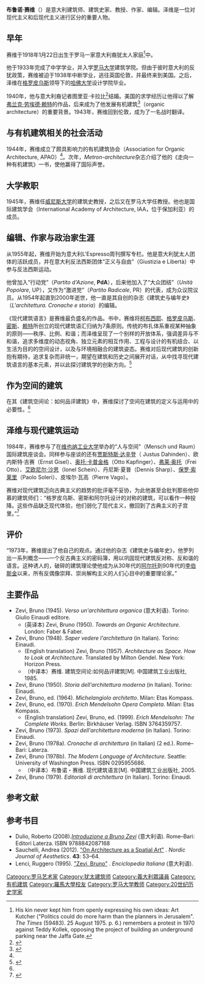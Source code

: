 {{Multiple issues|
{{Refimprove|time=2021-02-07T06:39:02+00:00}}
{{Rough translation|time=2021-02-07T06:39:02+00:00}}
{{Citation style|time=2021-02-07T06:39:02+00:00}}
}}
{{Infobox person
| name = 布鲁诺·赛维
| image = <!-- 檔案不存在 Bruno_Zevi.png ，可從英文維基百科取得 -->
| birth_date = 1918年1月22日
| death_date = 2000年1月9日
| job = 建筑评论家、建筑师、建筑史家、作家
| spouse(s) = 图利亚·卡拉比（Tullia Calabi），1940年
| almamater = 罗马大学、哈佛大学设计学院
}}

'''布鲁诺·赛维'''（{{bd|1918年|1月22日|2000年|1月9日}}）是意大利建筑师、建筑史家、教授、作家、编辑。泽维是一位对现代主义和后现代主义进行区分的重要人物。

== 早年 ==
赛维于1918年1月22日出生于罗马一家意大利裔犹太人家庭<ref>His kin never kept him from openly expressing his own ideas: Art Kutcher ("Politics could do more harm than the planners in Jerusalem". ''The Times'' (59483). 25 August 1975. p. 6.) remembers a protest in 1970 against Teddy Kollek, opposing the project of building an underground parking near the Jaffa Gate.</ref>中。

他于1933年完成了中学学业，并入学[[罗马大学|罗马大学]]建筑学院。但由于彼时意大利的反犹政策，赛维被迫于1938年中断学业，逃往英国伦敦，并最终来到美国。之后，泽维在[[瓦爾特·格羅佩斯|格罗皮乌斯]]领导下的[[哈佛大学|哈佛大学]]设计学院毕业。

1940年，他与意大利裔记者图里亚·卡拉比<ref>{{Cite news|title=Tullia Zevi, Who Led Italian Jewish Community, Is Dead at 91 (Published 2011)|url=https://www.nytimes.com/2011/01/27/world/europe/27zevi.html|newspaper=The New York Times|date=2011-01-27|accessdate=2021-01-11|issn=0362-4331|language=en-US|first=Rachel|last=Donadio|archive-date=2021-02-12|archive-url=https://web.archive.org/web/20210212062934/http://www.nytimes.com/2011/01/27/world/europe/27zevi.html|dead-url=no}}</ref>结婚。美国的求学经历让他得以了解[[弗蘭克·勞埃德·賴特|弗兰克·劳埃德·赖特]]的作品，后来成为了他发展有机建筑<ref name=":0">{{Cite book|chapter=Reconstructing Italy: The Ina-Casa Neighborhoods of the Postwar Era|url=https://books.google.com/books?id=KPzsCwAAQBAJ&q=Association+for+Organic+Architecture+(APAO)&pg=PA63#v=snippet&q=Association%20for%20Organic%20Architecture%20(APAO)&f=false|publisher=Routledge|date=2016-04-08|isbn=978-1-317-07030-6|language=en|first=Stephanie Zeier|last=Pilat}}</ref>（organic architecture）的重要背景。1943年，赛维回到伦敦，成为了一名战时翻译。

== 与有机建筑相关的社会活动 ==
1944年，赛维成立了颇具影响力的有机建筑协会（Association for Organic Architecture, APAO）<ref name=":0" />。次年，''Metron-architecture''杂志介绍了他的《走向一种有机建筑》一书，使他赢得了国际声誉。

== 大学教职 ==
1945年，赛维任[[威尼斯福斯卡里宫大学|威尼斯大学]]的建筑史教授，之后又在罗马大学任教授。他也是国际建筑学会（International Academy of Architecture, IAA，位于保加利亚）的成员。

== 编辑、作家与政治家生涯 ==
从1955年起，赛维开始为意大利L'Espresso周刊撰写专栏。他是意大利犹太人团体的活跃成员，并在意大利反法西斯团体“正义与自由”（Giustizia e Libertà）中参与反法西斯运动。

他曾加入“行动党”（''Partito d'Azione'', '''PdA'''），后来他加入了“大众团结”（''Unità Popolare'', UP），又作为“激进党”（''Partito Radicale'', PR）的代表，成为众议院议员。从1954年起直到2000年逝世，他一直是其自创的杂志《建筑史与编年史》（''L'architettura. Cronache e storia''）的编辑。

《现代建筑语言》是赛维最负盛名的作品。书中，赛维将[[勒·柯布西耶|柯布西耶]]、[[瓦爾特·格羅佩斯|格罗皮乌斯]]、[[路德維希·密斯·凡德羅|密斯]]、[[弗蘭克·勞埃德·賴特|赖特]]所创立的现代建筑语汇归纳为7条原则。传统的布扎体系重视某种抽象的原则——秩序、比例、和谐；而泽维呈现了一个别样的开放体系，强调差异与不和谐，追求多维度的动态视角、独立元素的相互作用、工程与设计的有机结合、以生活为目的的空间设计，以及与环境相融合的建筑姿态。赛维对后现代建筑的创新抱有期待，追求复杂而非统一，期望在建筑和历史之间展开对话，从中找寻现代建筑语言的基本元素，并以此探讨建筑学的创新方向。<ref name="#1">{{Cite journal|title=Bruno Zevi|url=https://en.wikipedia.org/w/index.php?title=Bruno_Zevi&oldid=998921335|date=2021-01-07|journal=Wikipedia|language=en}}</ref>

== 作为空间的建筑 ==
在其《建筑空间论：如何品评建筑》中，赛维探讨了空间在建筑的定义与运用中的必要性。<ref name="#1"/>

== 泽维与现代建筑运动 ==
1984年，赛维参与了在[[維也納工業大學|维也纳工业大学]]举办的“人与空间”（Mensch und Raum）国际建筑座谈会。同样参与座谈的还有[[賈斯特斯·達辛登|贾斯特斯·达辛登]]（ Justus Dahinden）、欧内斯特·吉赛（Ernst Gisel）、[[奥托·卡普金格|奥托·卡普金格]]（Otto Kapfinger）、[[弗萊·奧托|弗莱·奥托]]（Frei Otto）、[[艾欧尼尔·沙恩|艾欧尼尔·沙恩]]（Ionel Schein）、丹尼斯·夏普（Dennis Sharp）、[[保罗·索莱里|保罗·索莱里]]（Paolo Soleri）、皮埃尔·瓦高（Pierre Vago）。

赛维对现代建筑迈向古典主义的趋势的批评毫不妥协，为此他甚至会批判那些他仰慕的建筑师们：“格罗皮乌斯、密斯和阿尔托设计的对称的建筑，可以看作一种投降。这些作品缺乏现代体验，他们弱化了现代主义，撤回到了古典主义的子宫里。”<ref>{{Cite web|title=Bruno Zevi|url=http://www.theguardian.com/news/2000/mar/01/guardianobituaries1|accessdate=2021-01-11|date=2000-03-01|last=Muirhead|first=Thomas|work=the Guardian|language=en|archive-date=2021-01-15|archive-url=https://web.archive.org/web/20210115194831/https://www.theguardian.com/news/2000/mar/01/guardianobituaries1|dead-url=no}}</ref>

== 评价 ==
“1973年，赛维提出了他自己的观点。通过他的杂志《建筑史与编年史》，他罗列出一系列概念——一个反古典主义的密码簿，用以巩固现代建筑反对称、反和谐的语言。这种诱人的，破碎的建筑理论使他成为从30年代的[[阿尔瓦尔·阿尔托|阿尔托]]到90年代的[[李伯斯金|李伯斯金]]以来，所有反偶像崇拜、崇尚解构主义的人们心目中的重要理论家。”

== 主要作品 ==

* Zevi, Bruno (1945). ''Verso un'architettura organica'' (意大利语). Torino: Giulio Einaudi editore.
** (英译本) Zevi, Bruno (1950). ''Towards an Organic Architecture''. London: Faber & Faber.
* Zevi, Bruno (1948). ''Saper vedere l'architettura'' (in Italian). Torino: Einaudi.
** (English translation) Zevi, Bruno (1957). ''Architecture as Space. How to Look at Architecture''. Translated by Milton Gendel. New York: Horizon Press.
** （中译本）赛维. 建筑空间论:如何品评建筑[M]. 中国建筑工业出版社, 1985.
* Zevi, Bruno (1950). ''Storia dell'architettura moderna'' (in Italian). Torino: Einaudi.
* Zevi, Bruno, ed. (1964). ''Michelangiolo architetto''. Milan: Etas Kompass.
* Zevi, Bruno, ed. (1970). ''Erich Mendelsohn Opera Completa''. Milan: Etas Kompass.
** (English translation) Zevi, Bruno, ed. (1999). ''Erich Mendelsohn: The Complete Works''. Berlin: Birkhäuser Verlag. ISBN <bdi>3764359757</bdi>.
* Zevi, Bruno (1973). ''Spazi dell'architettura moderna'' (in Italian). Torino: Einaudi.
* Zevi, Bruno (1978a). ''Cronache di architettura'' (in Italian) (2 ed.). Rome–Bari: Laterza.
* Zevi, Bruno (1978b). ''The Modern Language of Architecture''. Seattle: University of Washington Press. ISBN <bdi>0295955686</bdi>.
** （中译本）布鲁诺・赛维. 现代建筑语言[M]. 中国建筑工业出版社, 2005.
* Zevi, Bruno (1979). ''Editoriali di architettura'' (in Italian). Torino: Einaudi.

== 参考文献 ==
<references />

== 参考书目 ==

* Dulio, Roberto (2008).''[http://www.laterza.it/index.php?option=com_laterza&Itemid=99&task=schedalibro&isbn=9788842087168 Introduzione a Bruno Zevi] {{Wayback|url=http://www.laterza.it/index.php?option=com_laterza&Itemid=99&task=schedalibro&isbn=9788842087168 |date=20210114054458 }}'' (意大利语). Rome–Bari: Editori Laterza. ISBN 9788842087168
* Sauchelli, Andrea (2012). [https://tidsskrift.dk/index.php/nja/article/view/7497/6345 "On Architecture as a Spatial Art"] {{Wayback|url=https://tidsskrift.dk/index.php/nja/article/view/7497/6345 |date=20210112173005 }}. ''Nordic Journal of Aesthetics''. '''43''': 53–64.
* Lenci, Ruggero (1995). [http://www.treccani.it/enciclopedia/bruno-zevi_(Enciclopedia-Italiana)/ "Zevi, Bruno"] {{Wayback|url=http://www.treccani.it/enciclopedia/bruno-zevi_(Enciclopedia-Italiana)/ |date=20210114211713 }}. ''Enciclopedia Italiana'' (意大利语).

{{Authority control}}

{{DEFAULTSORT:Zevi, Bruno}}
[[Category:罗马艺术家|Category:罗马艺术家]]
[[Category:犹太建筑师|Category:犹太建筑师]]
[[Category:義大利眾議員|Category:義大利眾議員]]
[[Category:有机建筑|Category:有机建筑]]
[[Category:羅馬大學校友|Category:羅馬大學校友]]
[[Category:罗马大学教师|Category:罗马大学教师]]
[[Category:20世纪历史学家|Category:20世纪历史学家]]